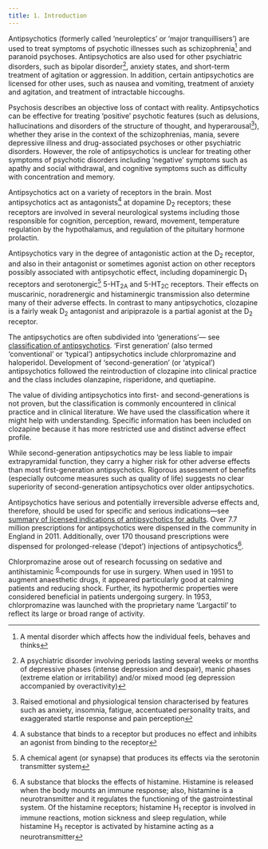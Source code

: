 ```yaml
---
title: 1. Introduction
---
```



Antipsychotics (formerly called ‘neuroleptics’ or ‘major tranquillisers’) are used to treat symptoms of psychotic illnesses such as schizophrenia[^1] and paranoid psychoses. Antipsychotics are also used for other psychiatric disorders, such as bipolar disorder[^2], anxiety states, and short-term treatment of agitation or aggression. In addition, certain antipsychotics are licensed for other uses, such as nausea and vomiting, treatment of anxiety and agitation, and treatment of intractable hiccoughs.

Psychosis describes an objective loss of contact with reality. Antipsychotics can be effective for treating ‘positive’ psychotic features (such as delusions, hallucinations and disorders of the structure of thought, and hyperarousal[^3]), whether they arise in the context of the schizophrenias, mania, severe depressive illness and drug-associated psychoses or other psychiatric disorders. However, the role of antipsychotics is unclear for treating other symptoms of psychotic disorders including ‘negative’ symptoms such as apathy and social withdrawal, and cognitive symptoms such as difficulty with concentration and memory.

Antipsychotics act on a variety of receptors in the brain. Most antipsychotics act as antagonists[^4] at dopamine D<sub>2</sub> receptors; these receptors are involved in several neurological systems including those responsible for cognition, perception, reward, movement, temperature regulation by the hypothalamus, and regulation of the pituitary hormone prolactin.

Antipsychotics vary in the degree of antagonistic action at the D<sub>2</sub> receptor, and also in their antagonist or sometimes agonist action on other receptors possibly associated with antipsychotic effect, including dopaminergic D<sub>1</sub> receptors and serotonergic[^5] 5-HT<sub>2A</sub> and 5-HT<sub>2C</sub> receptors. Their effects on muscarinic, noradrenergic and histaminergic transmission also determine many of their adverse effects. In contrast to many antipsychotics, clozapine is a fairly weak D<sub>2</sub> antagonist and aripiprazole is a partial agonist at the D<sub>2</sub> receptor.

The antipsychotics are often subdivided into ‘generations’— see [classification of antipsychotics](/antipsychotics/CON155606_41). ‘First generation’ (also termed ‘conventional’ or ‘typical’) antipsychotics include chlorpromazine and haloperidol. Development of ‘second-generation’ (or ‘atypical’) antipsychotics followed the reintroduction of clozapine into clinical practice and the class includes olanzapine, risperidone, and quetiapine.

The value of dividing antipsychotics into first- and second-generations is not proven, but the classification is commonly encountered in clinical practice and in clinical literature. We have used the classification where it might help with understanding. Specific information has been included on clozapine because it has more restricted use and distinct adverse effect profile.

While second-generation antipsychotics may be less liable to impair extrapyramidal function, they carry a higher risk for other adverse effects than most first-generation antipsychotics. Rigorous assessment of benefits (especially outcome measures such as quality of life) suggests no clear superiority of second-generation antipsychotics over older antipsychotics.

Antipsychotics have serious and potentially irreversible adverse effects and, therefore, should be used for specific and serious indications—see [summary of licensed indications of antipsychotics for adults](../../assets/con185680.pdf). Over 7.7 million prescriptions for antipsychotics were dispensed in the community in England in 2011. Additionally, over 170 thousand prescriptions were dispensed for prolonged-release (‘depot’) injections of antipsychotics[^6].

  
<Expander title="Did you know...">
 <p>
  Chlorpromazine arose out of research focussing on sedative and antihistaminic
  <sup>
   <a class="footnote-ref" href="#fn-6">
    6
   </a>
  </sup>
  compounds for use in surgery. When used in 1951 to augment anaesthetic drugs, it appeared particularly good at calming patients and reducing shock. Further, its hypothermic properties were considered beneficial in patients undergoing surgery. In 1953, chlorpromazine was launched with the proprietary name ‘Largactil’ to reflect its large or broad range of activity.
 </p>
</Expander>






[^1]: A mental disorder which affects how the individual feels, behaves and thinks


[^2]: A psychiatric disorder involving periods lasting several weeks or months of depressive phases (intense depression and despair), manic phases (extreme elation or irritability) and/or mixed mood (eg depression accompanied by overactivity)


[^3]: Raised emotional and physiological tension characterised by features such as anxiety, insomnia, fatigue, accentuated personality traits, and exaggerated startle response and pain perception


[^4]: A substance that binds to a receptor but produces no effect and inhibits an agonist from binding to the receptor


[^5]: A chemical agent (or synapse) that produces its effects via the serotonin transmitter system


[^6]: A substance that blocks the effects of histamine. Histamine is released when the body mounts an immune response; also, histamine is a neurotransmitter and it regulates the functioning of the gastrointestinal system. Of the histamine receptors; histamine H<sub>1</sub> receptor is involved in immune reactions, motion sickness and sleep regulation, while histamine H<sub>3</sub> receptor is activated by histamine acting as a neurotransmitter
